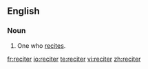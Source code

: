 {{also|réciter}}
==English==

===Noun===
{{en-noun}}

#One who [[recite]]s.

[[fr:reciter]]
[[io:reciter]]
[[te:reciter]]
[[vi:reciter]]
[[zh:reciter]]
